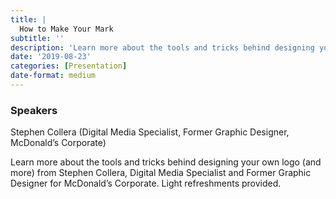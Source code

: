 ```yaml
---
title: |
  How to Make Your Mark
subtitle: ''
description: 'Learn more about the tools and tricks behind designing your own logo (and more) from Stephen Collera, Digital Media Specialist and Former Graphic Designer for McDonald’s Corporate. '
date: '2019-08-23'
categories: [Presentation]
date-format: medium 
---
```


### Speakers  
Stephen Collera (Digital Media Specialist, Former Graphic Designer, McDonald’s Corporate)

Learn more about the tools and tricks behind designing your own logo (and more) from Stephen Collera, Digital Media Specialist and Former Graphic Designer for McDonald’s Corporate. Light refreshments provided.

